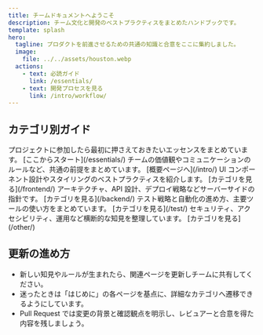 ```yaml
---
title: チームドキュメントへようこそ
description: チーム文化と開発のベストプラクティスをまとめたハンドブックです。
template: splash
hero:
  tagline: プロダクトを前進させるための共通の知識と合意をここに集約しました。
  image:
    file: ../../assets/houston.webp
  actions:
    - text: 必読ガイド
      link: /essentials/
    - text: 開発プロセスを見る
      link: /intro/workflow/
---
```



## カテゴリ別ガイド

<CardGrid stagger>
  <Card title="必読ガイド" icon="bookmark">
    プロジェクトに参加したら最初に押さえておきたいエッセンスをまとめています。
    [ここからスタート](/essentials/)
  </Card>
  <Card title="はじめに" icon="sparkles">
    チームの価値観やコミュニケーションのルールなど、共通の前提をまとめています。
    [概要ページへ](/intro/)
  </Card>
  <Card title="Frontend" icon="layout">
    UI コンポーネント設計やスタイリングのベストプラクティスを紹介します。
    [カテゴリを見る](/frontend/)
  </Card>
  <Card title="Backend" icon="server">
    アーキテクチャ、API 設計、デプロイ戦略などサーバーサイドの指針です。 [カテゴリを見る](/backend/)
  </Card>
  <Card title="Test" icon="check">
    テスト戦略と自動化の進め方、主要ツールの使い方をまとめています。 [カテゴリを見る](/test/)
  </Card>
  <Card title="Other" icon="shield">
    セキュリティ、アクセシビリティ、運用など横断的な知見を整理しています。 [カテゴリを見る](/other/)
  </Card>
</CardGrid>

## 更新の進め方

- 新しい知見やルールが生まれたら、関連ページを更新しチームに共有してください。
- 迷ったときは「はじめに」の各ページを基点に、詳細なカテゴリへ遷移できるようにしています。
- Pull Request では変更の背景と確認観点を明示し、レビュアーと合意を得た内容を残しましょう。

